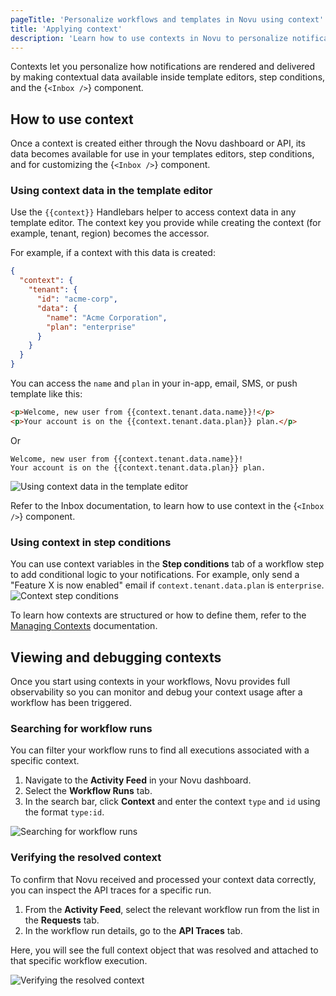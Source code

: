 ```yaml
---
pageTitle: 'Personalize workflows and templates in Novu using context'
title: 'Applying context'
description: 'Learn how to use contexts in Novu to personalize notification templates, control workflow logic, and customize the Inbox. Understand supported data formats and how to debug context usage from the activity feed.'
---
```


Contexts let you personalize how notifications are rendered and delivered by making contextual data available inside template editors, step conditions, and the <Method href="/platform/inbox/configuration/inbox-with-context">{`<Inbox />`}</Method> component.

## How to use context

Once a context is created either through the Novu dashboard or API, its data becomes available for use in your templates editors, step conditions, and for customizing the <Method href="/platform/inbox/configuration/inbox-with-context">{`<Inbox />`}</Method> component.

### Using context data in the template editor

Use the `{{context}}` Handlebars helper to access context data in any template editor. The context key you provide while creating the context (for example, tenant, region) becomes the accessor.


For example, if a context with this data is created:

```json
{
  "context": {
    "tenant": {
      "id": "acme-corp",
      "data": {
        "name": "Acme Corporation",
        "plan": "enterprise"
      } 
    }
  }
}
```

You can access the `name` and `plan` in your in-app, email, SMS, or push template like this:

```html
<p>Welcome, new user from {{context.tenant.data.name}}!</p>
<p>Your account is on the {{context.tenant.data.plan}} plan.</p>
```
Or

```text
Welcome, new user from {{context.tenant.data.name}}!
Your account is on the {{context.tenant.data.plan}} plan.
```

![Using context data in the template editor](/images/workflows/contexts/context.gif)

<Callout>Refer to the Inbox documentation, to learn how to use context in the <Method href="/platform/inbox/configuration/inbox-with-context">{`<Inbox />`}</Method> component. </Callout>

### Using context in step conditions

You can use context variables in the **Step conditions** tab of a workflow step to add conditional logic to your notifications. For example, only send a "Feature X is now enabled" email if `context.tenant.data.plan` is `enterprise`.
![Context step conditions](/images/workflows/context-step-conditions.png)

To learn how contexts are structured or how to define them, refer to the [Managing Contexts](/platform/workflow/contexts/manage-contexts) documentation.

## Viewing and debugging contexts

Once you start using contexts in your workflows, Novu provides full observability so you can monitor and debug your context usage after a workflow has been triggered.

### Searching for workflow runs

You can filter your workflow runs to find all executions associated with a specific context.

1. Navigate to the **Activity Feed** in your Novu dashboard.
2. Select the **Workflow Runs** tab.
3. In the search bar, click **Context** and enter the context `type` and `id` using the format `type:id`.

![Searching for workflow runs](/images/workflows/search-context-activityfeed.png)

### Verifying the resolved context

To confirm that Novu received and processed your context data correctly, you can inspect the API traces for a specific run.

1. From the **Activity Feed**, select the relevant workflow run from the list in the **Requests** tab.
2. In the workflow run details, go to the **API Traces** tab.

Here, you will see the full context object that was resolved and attached to that specific workflow execution.

![Verifying the resolved context](/images/workflows/resolved-context.png)